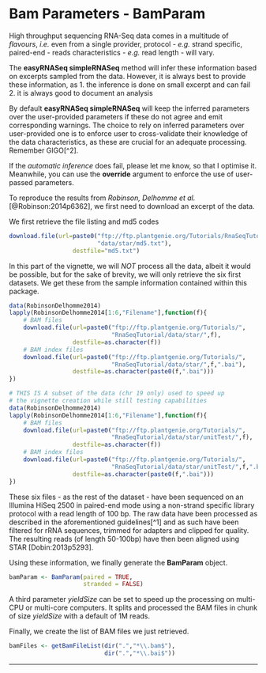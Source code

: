# Bam Parameters - BamParam

High throughput sequencing RNA-Seq data comes in a multitude of _flavours_, 
_i.e._ even from a single provider, protocol - _e.g._ strand specific, 
paired-end - reads characteristics - _e.g._ read length - will vary. 

The __easyRNASeq simpleRNASeq__ method will infer these information based on
excerpts sampled from the data. However, it is always best to provide these
information, as
1. the inference is done on small excerpt and can fail
2. it is always good to document an analysis

By default __easyRNASeq simpleRNASeq__ will keep the inferred parameters 
over the user-provided parameters if these do not agree and emit corresponding
warnings. The choice to rely on inferred parameters over user-provided one
is to enforce user to cross-validate their knowledge of the data characteristics,
as these are crucial for an adequate processing. Remember GIGO[^2].

If the _automatic inference_ does fail, please let me know, so that I optimise
it. Meanwhile, you can use the __override__ argument to enforce the use of
user-passed parameters.

To reproduce the results from _Robinson, Delhomme et al._ [@Robinson:2014p6362],
we first need to download an excerpt of the data.

We first retrieve the file listing and md5 codes
```r
download.file(url=paste0("ftp://ftp.plantgenie.org/Tutorials/RnaSeqTutorial/",
                         "data/star/md5.txt"),
                  destfile="md5.txt")
```

In this part of the vignette, we will _NOT_ process all the data, albeit it would
be possible, but for the sake of brevity, we will only retrieve the six first
datasets. We get these from the sample information contained within this package.

```r
data(RobinsonDelhomme2014)
lapply(RobinsonDelhomme2014[1:6,"Filename"],function(f){
    # BAM files
    download.file(url=paste0("ftp://ftp.plantgenie.org/Tutorials/",
                             "RnaSeqTutorial/data/star/",f),
                  destfile=as.character(f))
    # BAM index files
    download.file(url=paste0("ftp://ftp.plantgenie.org/Tutorials/",
                             "RnaSeqTutorial/data/star/",f,".bai"),
                  destfile=as.character(paste0(f,".bai")))
})
```

```r
# THIS IS A subset of the data (chr 19 only) used to speed up
# the vignette creation while still testing capabilities
data(RobinsonDelhomme2014)
lapply(RobinsonDelhomme2014[1:6,"Filename"],function(f){
    # BAM files
    download.file(url=paste0("ftp://ftp.plantgenie.org/Tutorials/",
                             "RnaSeqTutorial/data/star/unitTest/",f),
                  destfile=as.character(f))
    # BAM index files
    download.file(url=paste0("ftp://ftp.plantgenie.org/Tutorials/",
                             "RnaSeqTutorial/data/star/unitTest/",f,".bai"),
                  destfile=as.character(paste0(f,".bai")))
})
```

These six files - as the rest of the dataset - have been sequenced on an 
Illumina HiSeq 2500 in paired-end mode using a non-strand specific library
protocol with a read length of 100 bp. The raw data have been processed as
described in the aforementioned guidelines[^1] and as such have been filtered 
for rRNA sequences, trimmed for adapters and clipped for quality. The resulting 
reads (of length 50-100bp) have then been aligned using STAR [Dobin:2013p5293].

Using these information, we finally generate the __BamParam__ object.

```r
bamParam <- BamParam(paired = TRUE,
                     stranded = FALSE)
```

A third parameter _yieldSize_ can be set to speed up the processing on multi-CPU
or multi-core computers. It splits and processed the BAM files in chunk of size
_yieldSize_ with a default of 1M reads.


Finally, we create the list of BAM files we just retrieved.

```r
bamFiles <- getBamFileList(dir(".","*\\.bam$"),
                           dir(".","*\\.bai$"))
```

----